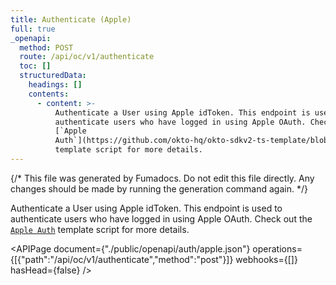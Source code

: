```yaml
---
title: Authenticate (Apple)
full: true
_openapi:
  method: POST
  route: /api/oc/v1/authenticate
  toc: []
  structuredData:
    headings: []
    contents:
      - content: >-
          Authenticate a User using Apple idToken. This endpoint is used to
          authenticate users who have logged in using Apple OAuth. Check out the
          [`Apple
          Auth`](https://github.com/okto-hq/okto-sdkv2-ts-template/blob/main/src/api-template/auth/appleAuthenticate_template.ts)
          template script for more details.
---
```


{/* This file was generated by Fumadocs. Do not edit this file directly. Any changes should be made by running the generation command again. */}

Authenticate a User using Apple idToken. This endpoint is used to authenticate users who have logged in using Apple OAuth. Check out the [`Apple Auth`](https://github.com/okto-hq/okto-sdkv2-ts-template/blob/main/src/api-template/auth/appleAuthenticate_template.ts) template script for more details.

<APIPage document={"./public/openapi/auth/apple.json"} operations={[{"path":"/api/oc/v1/authenticate","method":"post"}]} webhooks={[]} hasHead={false} />
